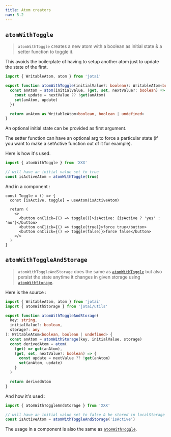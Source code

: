 ```yaml
---
title: Atom creators
nav: 5.2
---
```


## `atomWithToggle`

> `atomWithToggle` creates a new atom with a boolean as initial state & a setter function to toggle it.

This avoids the boilerplate of having to setup another atom just to update the state of the first.

```ts
import { WritableAtom, atom } from 'jotai'

export function atomWithToggle(initialValue?: boolean): WritableAtom<boolean, boolean | undefined> {
  const anAtom = atom(initialValue, (get, set, nextValue?: boolean) => {
    const update = nextValue ?? !get(anAtom)
    set(anAtom, update)
  })

  return anAtom as WritableAtom<boolean, boolean | undefined>
}
```

An optional initial state can be provided as first argument.

The setter function can have an optional arg to force a particular state (if you want to make a setActive function out of it for example).

Here is how it's used.

```ts
import { atomWithToggle } from 'XXX'

// will have an initial value set to true
const isActiveAtom = atomWithToggle(true)
```

And in a component :

```tsx
const Toggle = () => {
  const [isActive, toggle] = useAtom(isActiveAtom)

  return (
    <>
      <button onClick={() => toggle()}>isActive: {isActive ? 'yes' : 'no'}</button>
      <button onClick={() => toggle(true)}>force true</button>
      <button onClick={() => toggle(false)}>force false</button>
    </>
  )
}
```

## `atomWithToggleAndStorage`

> `atomWithToggleAndStorage` does the same as [`atomWithToggle`](#atomWithToggle) but also persist the state anytime it changes in given storage using [`atomWithStorage`](/jotai/api/utils#atomWithStorage).

Here is the source :

```ts
import { WritableAtom, atom } from 'jotai'
import { atomWithStorage } from 'jotai/utils'

export function atomWithToggleAndStorage(
  key: string,
  initialValue?: boolean,
  storage?: any
): WritableAtom<boolean, boolean | undefined> {
  const anAtom = atomWithStorage(key, initialValue, storage)
  const derivedAtom = atom(
    (get) => get(anAtom),
    (get, set, nextValue?: boolean) => {
      const update = nextValue ?? !get(anAtom)
      set(anAtom, update)
    }
  )

  return derivedAtom
}
```

And how it's used :

```ts
import { atomWithToggleAndStorage } from 'XXX'

// will have an initial value set to false & be stored in localStorage under the key "isActive"
const isActiveAtom = atomWithToggleAndStorage('isActive')
```

The usage in a component is also the same as [`atomWithToggle`](#atomWithToggle).
